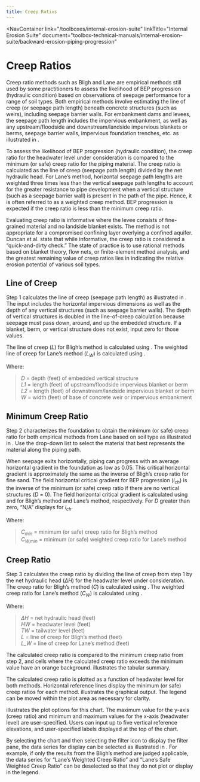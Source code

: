 ```yaml
---
title: Creep Ratios
---
```



<NavContainer 
  link="/toolboxes/internal-erosion-suite"
  linkTitle="Internal Erosion Suite" 
  document="toolbox-technical-manuals/internal-erosion-suite/backward-erosion-piping-progression"
></NavContainer>

# Creep Ratios

Creep ratio methods such as Bligh <Citation citationKey="Bligh1910" bibFile="/bibliographies/108_1_0-bib.json"/> and
Lane <Citation citationKey="Lane1935" bibFile="/bibliographies/108_1_0-bib.json"/> are empirical methods still used by some practitioners to
assess the likelihood of BEP progression (hydraulic condition) based on observations of seepage performance for a range of soil types.
Both empirical methods involve estimating the line of creep (or seepage path length) beneath concrete structures (such as weirs),
including seepage barrier walls. For embankment dams and levees, the seepage path length includes the impervious embankment, as well
as any upstream/floodside and downstream/landside impervious blankets or berms, seepage barrier walls, impervious foundation trenches,
etc. as illustrated in <FigReference figKey="creep-geometry"/>.

<Figure 
figKey="creep-geometry" 
src="figures/toolbox-technical-manuals/backward-erosion-piping-progression/figure57.png" 
alt="Levee geometry for line-of-creep methods." 
caption="Levee geometry for line-of-creep methods."></Figure>

To assess the likelihood of BEP progression (hydraulic condition), the creep ratio for the headwater level under consideration is compared
to the minimum (or safe) creep ratio for the piping material. The creep ratio is calculated as the line of creep (seepage path length)
divided by the net hydraulic head. For Lane’s method, horizontal seepage path lengths are weighted three times less than the vertical seepage
path lengths to account for the greater resistance to pipe development when a vertical structure (such as a seepage barrier wall) is present
in the path of the pipe. Hence, it is often referred to as a weighted creep method. BEP progression is expected if the creep ratio is less
than the minimum creep ratio.

Evaluating creep ratio is informative where the levee consists of fine-grained material and no landside blanket exists. The method is not
appropriate for a compromised confining layer overlying a confined aquifer. Duncan et al. <Citation citationKey="Duncan2011" bibFile="/bibliographies/108_1_0-bib.json"/>
state that while informative, the creep ratio is considered a “quick-and-dirty check.” The state of practice is to use rational methods
based on blanket theory, flow nets, or finite-element method analysis, and the greatest remaining value of creep ratios lies in indicating
the relative erosion potential of various soil types.

## Line of Creep

Step 1 calculates the line of creep (seepage path length) as illustrated in <FigReference figKey="creep-input"/>. The
input includes the horizontal impervious dimensions as well as the depth of any vertical structures (such as seepage barrier walls). The
depth of vertical structures is doubled in the line-of-creep calculation because seepage must pass down, around, and up the embedded structure.
If a blanket, berm, or vertical structure does not exist, input zero for those values.

The line of creep (_L_) for Bligh’s method is calculated using <EquationReference equationKey="L" />. The
weighted line of creep for Lane’s method (_L<sub>W</sub>_) is calculated using <EquationReference equationKey="L-W" />.

<Equation equationKey="L" equation="L = L_1 + W + L_2 + 2D" />

<Equation equationKey="L-W" equation="L_W = \frac{L_1 + W + L_2}{3} + 2D" />

Where:

> _D_ = depth (feet) of embedded vertical structure  
> _L1_ = length (feet) of upstream/floodside impervious blanket or berm  
> _L2_ = length (feet) of downstream/landside impervious blanket or berm  
> _W_ = width (feet) of base of concrete weir or impervious embankment

<Figure 
figKey="creep-input" 
src="figures/toolbox-technical-manuals/backward-erosion-piping-progression/figure58.png" 
alt="Step 1 of Creep Ratios worksheet: Line-of-creep input." 
caption="Step 1 of Creep Ratios worksheet: Line-of-creep input."></Figure>

## Minimum Creep Ratio

Step 2 characterizes the foundation to obtain the minimum (or safe) creep ratio for both empirical methods from
Lane <Citation citationKey="Lane1935" bibFile="/bibliographies/108_1_0-bib.json"/> based on soil type as illustrated
in <FigReference figKey="creep-material-input"/>. Use the drop-down list to select the material that best represents
the material along the piping path.

<Figure 
figKey="creep-material-input" 
src="figures/toolbox-technical-manuals/backward-erosion-piping-progression/figure59.png" 
alt="Step 2 of Creep Ratios worksheet: Material input." 
caption="Step 2 of Creep Ratios worksheet: Material input."></Figure>

When seepage exits horizontally, piping can progress with an average horizontal gradient in the foundation as low as 0.05. This critical
horizontal gradient is approximately the same as the inverse of Bligh’s creep ratio for fine sand. The field horizontal critical gradient
for BEP progression (_i<sub>ch</sub>_) is the inverse of the minimum (or safe) creep ratio if there are no vertical structures (_D_ = 0). The
field horizontal critical gradient is calculated using <EquationReference equationKey="i-ch-bligh" />
and <EquationReference equationKey="i-ch-lane" /> for Bligh’s method and Lane’s method, respectively. For _D_ greater
than zero, “N/A” displays for _i<sub>ch</sub>_.

<Equation equationKey="i-ch-bligh" equation="i_{ch} = \frac{1}{C_{min}}" />

<Equation equationKey="i-ch-lane" equation="i_{ch} = \frac{1}{C_{W,min}}" />

Where:

> _C<sub>min</sub>_ = minimum (or safe) creep ratio for Bligh’s method  
> _C<sub>W,min</sub>_ = minimum (or safe) weighted creep ratio for Lane’s method

## Creep Ratio

Step 3 calculates the creep ratio by dividing the line of creep from step 1 by the net hydraulic head (_ΔH_) for the headwater level under
consideration. The creep ratio for Bligh’s method (_C_) is calculated using <EquationReference equationKey="C" />.
The weighted creep ratio for Lane’s method (_C<sub>W</sub>_) is calculated using <EquationReference equationKey="C-W" />.

<Equation equationKey="C" equation="i_{ch} = \frac{1}{C_{W,min}}" />

<Equation equationKey="C-W" equation="i_{ch} = \frac{1}{C_{W,min}}" />

Where:

> _ΔH_ = net hydraulic head (feet)  
> _HW_ = headwater level (feet)  
> _TW_ = tailwater level (feet)  
> _L_ = line of creep for Bligh’s method (feet)  
> _L_W_ = line of creep for Lane’s method (feet)

The calculated creep ratio is compared to the minimum creep ratio from step 2, and cells where the calculated creep ratio exceeds the
minimum value have an orange background. <FigReference figKey="creep-deterministic-tabular-output"/> illustrates the
tabular summary.

<Figure 
figKey="creep-deterministic-tabular-output" 
src="figures/toolbox-technical-manuals/backward-erosion-piping-progression/figure60.png" 
alt="Step 3 of Creep Ratios worksheet: Deterministic tabular output." 
caption="Step 3 of Creep Ratios worksheet: Deterministic tabular output."></Figure>

The calculated creep ratio is plotted as a function of headwater level for both methods. Horizontal reference lines display the minimum
(or safe) creep ratios for each method. <FigReference figKey="creep-deterministic-graphical-output"/> illustrates the
graphical output. The legend can be moved within the plot area as necessary for clarity.

<Figure 
figKey="creep-deterministic-graphical-output" 
src="figures/toolbox-technical-manuals/backward-erosion-piping-progression/figure61.png" 
alt="Step 3 of Creep Ratios worksheet: Deterministic graphical output." 
caption="Step 3 of Creep Ratios worksheet: Deterministic graphical output."></Figure>

<FigReference figKey="creep-deterministic-plot options"/> illustrates the plot options for this chart. The maximum 
value for the y-axis (creep ratio) and minimum and maximum values for the x-axis (headwater level) are user-specified. Users can input 
up to five vertical reference elevations, and user-specified labels displayed at the top of the chart.

<Figure 
figKey="creep-deterministic-plot options" 
src="figures/toolbox-technical-manuals/backward-erosion-piping-progression/figure62.png" 
alt="Step 3 of Creep Ratios worksheet: Plot options for deterministic graphical output." 
caption="Step 3 of Creep Ratios worksheet: Plot options for deterministic graphical output." ></Figure>

By selecting the chart and then selecting the filter icon to display the filter pane, the data series for display can be selected as
illustrated in <FigReference figKey="creep-deterministic-filtering"/>. For example, if only the results from the Bligh’s
method are judged applicable, the data series for “Lane’s Weighted Creep Ratio” and “Lane’s Safe Weighted Creep Ratio” can be deselected
so that they do not plot or display in the legend.

<Figure 
figKey="creep-deterministic-filtering" 
src="figures/toolbox-technical-manuals/backward-erosion-piping-progression/figure63.png" 
alt="Step 3 of Creep Ratios worksheet: Filtering data." 
caption="Step 3 of Creep Ratios worksheet: Filtering data." ></Figure>

<CitationFootnote />
